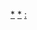 {{noteTA|G1=Aquatics}}
{{Categories by country|nocat}}
{{Parent category}}
[[Category:花样游泳运动员|*]]
[[Category:各國游泳運動員|*]]
[[Category:各國水上芭蕾|:]]